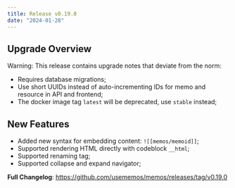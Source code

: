 ```yaml
---
title: Release v0.19.0
date: "2024-01-28"
---
```


## Upgrade Overview

Warning: This release contains upgrade notes that deviate from the norm:

- Requires database migrations;
- Use short UUIDs instead of auto-incrementing IDs for memo and resource in API and frontend;
- The docker image tag `latest` will be deprecated, use `stable` instead;

## New Features

- Added new syntax for embedding content: `![[memos/memoid]]`;
- Supported rendering HTML directly with codeblock `__html`;
- Supported renaming tag;
- Supported collapse and expand navigator;

**Full Changelog**: https://github.com/usememos/memos/releases/tag/v0.19.0
